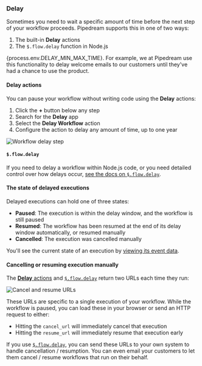 
### Delay

<VideoPlayer title="Delaying Workflow Steps" src="https://www.youtube.com/embed/IBORwBnIZ-k" />

Sometimes you need to wait a specific amount of time before the next step of your workflow proceeds. Pipedream supports this in one of two ways:

1. The built-in **Delay** actions
2. The `$.flow.delay` function in Node.js

{process.env.DELAY_MIN_MAX_TIME}. For example, we at Pipedream use this functionality to delay welcome emails to our customers until they've had a chance to use the product.

#### Delay actions

You can pause your workflow without writing code using the **Delay** actions:

1. Click the **+** button below any step
2. Search for the **Delay** app
3. Select the **Delay Workflow** action
4. Configure the action to delay any amount of time, up to one year

![Workflow delay step](/images/control-flow/delay-step-props.png)

#### `$.flow.delay`

If you need to delay a workflow within Node.js code, or you need detailed control over how delays occur, [see the docs on `$.flow.delay`](/core/workflows/code/nodejs/delay/).

#### The state of delayed executions

Delayed executions can hold one of three states:

- **Paused**: The execution is within the delay window, and the workflow is still paused
- **Resumed**: The workflow has been resumed at the end of its delay window automatically, or resumed manually
- **Cancelled**: The execution was cancelled manually

You'll see the current state of an execution by [viewing its event data](/core/workflows/triggers/inspect/).

#### Cancelling or resuming execution manually

The [**Delay** actions](#delay-actions) and [`$.flow.delay`](/core/workflows/code/nodejs/delay/) return two URLs each time they run:

![Cancel and resume URLs](https://res.cloudinary.com/pipedreamin/image/upload/v1651551860/docs/Screen_Shot_2022-05-02_at_9.16.11_PM_ahw7tu.png)

These URLs are specific to a single execution of your workflow. While the workflow is paused, you can load these in your browser or send an HTTP request to either:

- Hitting the `cancel_url` will immediately cancel that execution
- Hitting the `resume_url` will immediately resume that execution early

If you use [`$.flow.delay`](/core/workflows/code/nodejs/delay/), you can send these URLs to your own system to handle cancellation / resumption. You can even email your customers to let them cancel / resume workflows that run on their behalf.
